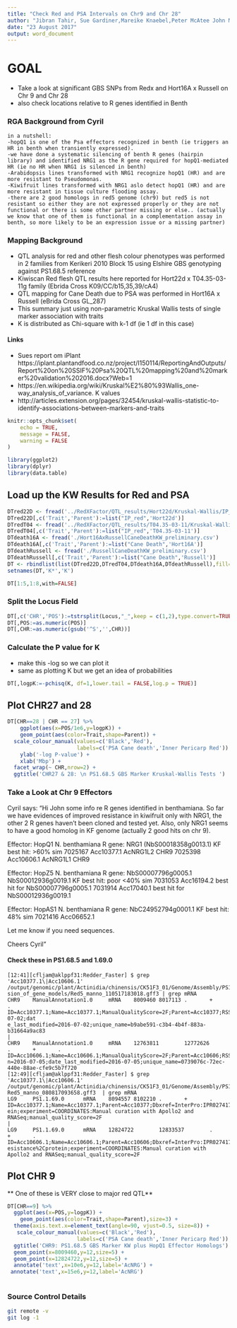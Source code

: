 ```yaml
---
title: "Check Red and PSA Intervals on Chr9 and Chr 28"
author: "Jibran Tahir, Sue Gardiner,Mareike Knaebel,Peter McAtee John McCallum"
date: "23 August 2017"
output: word_document
---
```

GOAL
====

- Take  a look at significant GBS SNPs from Redx and Hort16A x Russell on Chr 9 and Chr 28
- also check locations relative to R genes identified in Benth

### RGA Background from Cyril
```
in a nutshell:
-hopQ1 is one of the Psa effectors recognized in benth (ie triggers an HR in benth when transiently expressed).
-we have done a systematic silencing of benth R genes (hairpin library) and identified NRG1 as the R gene required for hopQ1-mediated HR (ie no HR when NRG1 is silenced in benth)
-Arabidopsis lines transformed with NRG1 recognize hopQ1 (HR) and are more resistant to Pseudomonas.
-Kiwifruit lines transformed with NRG1 aslo detect hopQ1 (HR) and are more resistant in tissue culture flooding assay.
-there are 2 good homologs in red5 genome (chr9) but red5 is not resistant so either they are not expressed properly or they are not functional or there is some other partner missing or else.. (actually we know that one of them is functional in a complementation assay in benth, so more likely to be an expression issue or a missing partner)

```
### Mapping Background

- QTL analysis for red and other flesh colour phenotypes was performed in 2 families from Kerikeri 2010 Block 15 using Elshire GBS genotyping against PS1.68.5 reference
- Kiwiscan Red flesh QTL results here reported for Hort22d x 	T04.35-03-11g family (Ebrida Cross K09/CC/b15,35,39/cA4)
- QTL mapping for Cane Death due to PSA was performed in Hort16A x Russell (eBrida Cross GL_287)
- This summary just using non-parametric Kruskal Wallis tests of single marker association with traits 
- K is distributed as Chi-square with k-1 df (ie 1 df in this case)

#### Links
- Sues report om iPlant https://iplant.plantandfood.co.nz/project/I150114/ReportingAndOutputs/Report%20on%20SSIF%20Psa%20QTL%20mapping%20and%20marker%20validation%202016.docx?Web=1
- https://en.wikipedia.org/wiki/Kruskal%E2%80%93Wallis_one-way_analysis_of_variance. K values 
- http://articles.extension.org/pages/32454/kruskal-wallis-statistic-to-identify-associations-between-markers-and-traits


```r
knitr::opts_chunk$set(
	echo = TRUE,
	message = FALSE,
	warning = FALSE
)
```



```r
library(ggplot2)
library(dplyr)
library(data.table)
```


## Load up the KW Results for Red and PSA
```r
DTred22D <- fread('../RedXFactor/QTL_results/Hort22d/Kruskal-Wallis/IP_red_KW.txt')
DTred22D[,c('Trait','Parent'):=list("IP_red",'Hort22d')]
DTredT04 <- fread('../RedXFactor/QTL_results/T04.35-03-11/Kruskal-Wallis/IP_red_KW.txt')
DTredT04[,c('Trait','Parent'):=list("IP_red",'T04.35-03-11')]
DTdeath16A <- fread('./Hort16AxRussellCaneDeathKW_preliminary.csv')
DTdeath16A[,c('Trait','Parent'):=list("Cane Death",'Hort16A')]
DTdeathRussell <- fread('./RussellCaneDeathKW_preliminary.csv')
DTdeathRussell[,c('Trait','Parent'):=list("Cane Death",'Russell')]
DT <- rbindlist(list(DTred22D,DTredT04,DTdeath16A,DTdeathRussell),fill=TRUE)
setnames(DT,'K*','K')
```
```r
DT[1:5,1:8,with=FALSE]
```


### Split the Locus Field
```r
DT[,c('CHR','POS'):=tstrsplit(Locus,"_",keep = c(1,2),type.convert=TRUE)]
DT[,POS:=as.numeric(POS)]
DT[,CHR:=as.numeric(gsub('^S','',CHR))]
```


### Calculate the P value for K

- make this -log so we can plot it
- same as plotting K but we get an idea of probabilities

```r
DT[,logpK:=-pchisq(K, df=1,lower.tail = FALSE,log.p = TRUE)]
```

## Plot CHR27 and 28
```r
DT[CHR==28 | CHR == 27] %>% 
    ggplot(aes(x=POS/1e6,y=logpK)) +
    geom_point(aes(color=Trait,shape=Parent)) +
  scale_colour_manual(values=c('Black','Red'),
                      labels=c('PSA Cane death','Inner Pericarp Red')) + 
    ylab('-log P-value') +
    xlab('Mbp') +
  facet_wrap(~ CHR,nrow=2) +
  ggtitle('CHR27 & 28: \n PS1.68.5 GBS Marker Kruskal-Wallis Tests ')
```

### Take a Look at Chr 9 Effectors

Cyril says: "Hi John
some info re R genes identified in benthamiana.
So far we have evidences of improved resistance in kiwifruit only with NRG1, the other 2 R genes haven’t been cloned and tested yet.
Also, only NRG1 seems to have a good homolog in KF genome (actually 2 good hits on chr 9).
 
Effector: HopQ1
N. benthamiana R gene:
NRG1 (NbS00018358g0013.1)
KF best hit: >60% sim
7025167  Acc10377.1  AcNRG1L2  CHR9
7025398  Acc10606.1  AcNRG1L1  CHR9
 
Effector: HopZ5
N. benthamiana R gene:
NbS00007796g0005.1
NbS00012936g0019.1
KF best hit: poor <40% sim
7031053 Acc16194.2 best hit for NbS00007796g0005.1
7031914  Acc17040.1 best hit for NbS00012936g0019.1
 
Effector: HopAS1
N. benthamiana R gene:
NbC24952794g0001.1
KF best hit:   48% sim
7021416 Acc06652.1
 
Let me know if you need sequences.
 
Cheers
Cyril"


#### Check these in PS1.68.5 and 1.69.0

```
[12:41][cfljam@aklppf31:Redder_Faster] $ grep  'Acc10377.1\|Acc10606.1'  /output/genomic/plant/Actinidia/chinensis/CK51F3_01/Genome/Assembly/PS1/1.68.5/ManualGeneAnnotation/Latest_ver
sion_of_gene_models/Red5_manno_110517183018.gff3 | grep mRNA                                                                                                                           
CHR9    ManualAnnotation1.0     mRNA    8009460 8017113 .       +       .       ID=Acc10377.1;Name=Acc10377.1;ManualQualityScore=2F;Parent=Acc10377;RSSG=1;date_creation=2016-07-02;dat
e_last_modified=2016-07-02;unique_name=b9abe591-c3b4-4b4f-883a-b31664a9ac83                                                                                                            |
CHR9    ManualAnnotation1.0     mRNA    12763811        12772626        .       +       .       ID=Acc10606.1;Name=Acc10606.1;ManualQualityScore=2F;Parent=Acc10606;RSSG=1;date_creatio|
n=2016-07-05;date_last_modified=2016-07-05;unique_name=0739076c-72ec-440e-88ae-cfe9c5b7f720        
[12:49][cfljam@aklppf31:Redder_Faster] $ grep  'Acc10377.1\|Acc10606.1'  /output/genomic/plant/Actinidia/chinensis/CK51F3_01/Genome/Assembly/PS1/1.69.0/GeneModels/Released_to_Genbank/
Red5_manno_080817093658.gff3  | grep mRNA                                                                                                                                              
LG9     PS1.1.69.0      mRNA    8094557 8102210 .       +       .       ID=Acc10377.1;Name=Acc10377.1;Parent=Acc10377;Dbxref=InterPro:IPR027417;description=Disease%2Cresistance%2Cprot
ein;experiment=COORDINATES:Manual curation with Apollo2 and RNASeq;manual_quality_score=2F                                                                                             |
LG9     PS1.1.69.0      mRNA    12824722        12833537        .       +       .       ID=Acc10606.1;Name=Acc10606.1;Parent=Acc10606;Dbxref=InterPro:IPR027417;description=Disease%2Cr|
esistance%2Cprotein;experiment=COORDINATES:Manual curation with Apollo2 and RNASeq;manual_quality_score=2F       
```


## Plot CHR 9

** One of these is VERY close to major red QTL**

```r
DT[CHR==9] %>%     
  ggplot(aes(x=POS,y=logpK)) +
    geom_point(aes(color=Trait,shape=Parent),size=3) +
  theme(axis.text.x=element_text(angle=90, vjust=0.5, size=8)) +
   scale_colour_manual(values=c('Black','Red'),
                      labels=c('PSA Cane death','Inner Pericarp Red')) + 
  ggtitle('CHR9: PS1.68.5 GBS Marker KW plus HopQ1 Effector Homologs') +
  geom_point(x=8009460,y=12,size=5) +
  geom_point(x=12824722,y=12,size=5) +
  annotate('text',x=10e6,y=12,label='AcNRG') +
 annotate('text',x=15e6,y=12,label='AcNRG') 
  
```

### Source Control Details
```bash
git remote -v
git log -1
```

